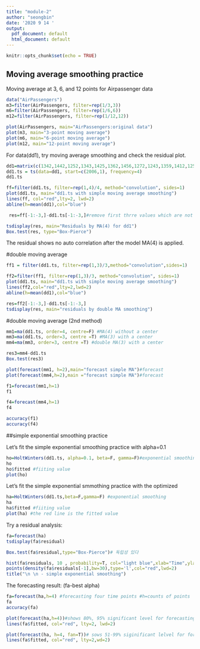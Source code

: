 ---
title: "module-2"
author: "seongbin"
date: '2020 9 14 '
output:
  pdf_document: default
  html_document: default
---

```{r setup, include=FALSE}
knitr::opts_chunk$set(echo = TRUE)
```

## Moving average smoothing practice

Moving average at 3, 6, and 12 points for Airpassenger data

```{r MA}
data("AirPassengers")
m3=filter(AirPassengers, filter=rep(1/3,3))
m6=filter(AirPassengers, filter=rep(1/6,6))
m12=filter(AirPassengers, filter=rep(1/12,12))

plot(AirPassengers, main="AirPassengers:original data")
plot(m3, main="3-point moving average")
plot(m6, main="6-point moving average")
plot(m12, main="12-point moving average")

```

For data(dd1), try moving average smoothing and check the residual plot.

```{r dd1_MA4}
dd1=matrix(c(1342,1442,1252,1343,1425,1362,1456,1272,1243,1359,1412,1253,1201,1478,1322,1406,1254,1289,1497,1208))
dd1.ts = ts(data=dd1, start=c(2006,1), frequency=4)
dd1.ts

ff=filter(dd1.ts, filter=rep(1,4)/4, method="convolution", sides=1)
plot(dd1.ts, main="dd1.ts with simple moving average smoothing")
lines(ff, col="red",lty=2, lwd=2)
abline(h=mean(dd1),col="blue")

 res=ff[-1:-3,]-dd1.ts[-1:-3,]#remove first thrre values which are not able to be predicted.

tsdisplay(res, main="Residuals by MA(4) for dd1")
Box.test(res, type="Box-Pierce")
```
The residual shows no auto correlation after the model MA(4) is applied.

#double moving average

```{r dd1_doubleMA4}
ff1 = filter(dd1.ts, filter=rep(1,3)/3,method="convolution",sides=1)

ff2=filter(ff1, filter=rep(1,3)/3, method="convolution", sides=1)
plot(dd1.ts, main="dd1.ts with simple moving average smoothing")
lines(ff2,col="red",lty=2,lwd=2)
abline(h=mean(dd1),col="blue")
```

```{r g}
res=ff2[-1:-3,]-dd1.ts[-1:-3,]
tsdisplay(res, main="residuals by double MA smoothing")
```
#double moving average (2nd method)
```{r dd1_double_MA4_2}
mm1=ma(dd1.ts, order=4, centre=F) #MA(4) without a center
mm3=ma(dd1.ts, order=3, centre =T) #MA(3) with a center
mm4=ma(mm3, order=3, centre =T) #double MA(3) with a center

res3=mm4-dd1.ts
Box.test(res3)

plot(forecast(mm1, h=2),main="forecast simple MA")#forecast
plot(forecast(mm4,h=2),main ="forecast simple MA")#forecast

f1=forecast(mm1,h=1)
f1

f4=forecast(mm4,h=1)
f4

accuracy(f1)
accuracy(f4)
```
##simple exponential smoothing practice

Let's fit the simple exponential smoothing practice with alpha=0.1
```{r expo_smmothing}

ho=HoltWinters(dd1.ts, alpha=0.1, beta=F, gamma=F)#exponential smoothing#(beta=F, gamma=F): no trend and no seasonal effect
ho
ho$fitted #fiiting value
plot(ho)
```

Let's fit the simple exponential smmothing practice with the optimized

```{r expo_smmothing_alphas}
ha=HoltWinters(dd1.ts,beta=F,gamma=F) #exponential smoothing
ha
ha$fitted #fiiting value
plot(ha) #the red line is the fitted value
```

Try a residual analysis:

```{r residual-smoothing}
fa=forecast(ha)
tsdisplay(fa$residual)

```
```{r box}
Box.test(fa$residual,type="Box-Pierce")# 독립성 있다
```
```{r hist}
hist(fa$residuals, 10 , probability=T, col="light blue",xlab="Time",ylab="residuals",main="Histogram of Residuals")
points(density(fa$residuals[-1],bw=30),type='l',col="red",lwd=2)
title("\n \n - simple exponential smoothing")
```

The forecasting result:
(fa-best alpha)

```{r forecast-smoothing}
fa=forecast(ha,h=4) #forecasting four time points #h=counts of points
fa
accuracy(fa)

plot(forecast(ha,h=4))#shows 80%, 95% significant level for forecasting
lines(fa$fitted, col="red", lty=2, lwd=2)

plot(forecast(ha, h=4, fan=T))# sows 51-99% siginificant lelvel for forecasting
lines(fa$fitted, col="red", lty=2,wd=2)
```











